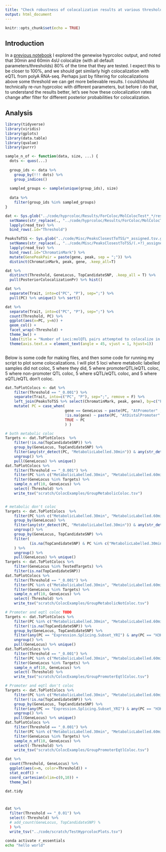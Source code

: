 ```yaml
---
title: "Check robustness of colocalization results at various thresholds"
output: html_document
---
```


```r
knitr::opts_chunk$set(echo = TRUE)
```

## Introduction

In a [previous notebook](20211217_GenewiseColocFirstLook.html) I explored the genewise hyprcoloc output, and noted that 30min and 60min 4sU colocalize (with all default parameters/thresholds) 80% of the time that they are tested. I expect this to be closer to 100%, and we should get similarly high colocalization with eQTL from polyA RNA-seq. Perhaps just by filtering for colocalizations above some threshold we can get more believable results. I could/should technically re-run hyprcoloc with different parameters, but before I do that, to understand the results better, let's see how these colocalization rates change after filter for different posterior probabilities for colocalization.

## Analysis

```r
library(tidyverse)
library(viridis)
library(gplots)
library(data.table)
library(qvalue)
library(purrr)

sample_n_of <- function(data, size, ...) {
  dots <- quos(...)
  
  group_ids <- data %>% 
    group_by(!!! dots) %>% 
    group_indices()
  
  sampled_groups <- sample(unique(group_ids), size)
  
  data %>% 
    filter(group_ids %in% sampled_groups)
}

dat <- Sys.glob("../code/hyprcoloc/Results/ForColoc/MolColocTest*_*/results.txt.gz") %>%
  setNames(str_replace(., "../code/hyprcoloc/Results/ForColoc/MolColocTest(.*?)_(.+?)/results.txt.gz", "\\1_0.\\2")) %>%
  lapply(read_tsv) %>%
  bind_rows(.id="Threshold")

PeaksToTSS <- Sys.glob("../code/Misc/PeaksClosestToTSS/*_assigned.tsv.gz") %>%
  setNames(str_replace(., "../code/Misc/PeaksClosestToTSS/(.+?)_assigned.tsv.gz", "\\1")) %>%
  lapply(read_tsv) %>%
  bind_rows(.id="ChromatinMark") %>%
  mutate(GenePeakPair = paste(gene, peak, sep = ";")) %>%
  distinct(ChromatinMark, peak, gene, .keep_all=T)

dat %>%
  distinct(Threshold, GeneLocus, TopCandidateSNP, .keep_all = T) %>%
  pull(PosteriorColocalizationPr) %>% hist()

dat %>%
  separate(Trait, into=c("PC", "P"), sep=";") %>%
  pull(PC) %>% unique() %>% sort()

dat %>%
  separate(Trait, into=c("PC", "P"), sep=";") %>%
  count(Threshold, PC) %>%
  ggplot(aes(x=PC, y=n)) +
  geom_col() +
  facet_wrap(~Threshold) +
  theme_bw() +
  labs(title = "Number of Loci:molQTL pairs attempted to colocalize in total") +
  theme(axis.text.x = element_text(angle = 45, vjust = 1, hjust=1))



```

Below is some code for making files, and then some code for running my script to plot some colocalizations. I will plot 5 loci where metabolic labelled samples did not coloc, 5 where they did, 5 where promoterQTL/eQTL coloc, 5 where non-promoter QTL coloc, 5 where sQTL/eQTL coloc, and 5 where sQTL/eQTL don't coloc.

```r


dat.ToPlotColocs <- dat %>%
    filter(Threshold == "_0.001") %>%
    separate(Trait, into=c("PC", "P"), sep=";", remove = F) %>%
    left_join(PeaksToTSS %>% select(ChromatinMark, peak, gene), by=c("PC"="ChromatinMark", "P"="peak")) %>%
    mutate( PC = case_when(
                           gene == GeneLocus ~ paste(PC, "AtPromoter" ,sep="_"),
                           !is.na(gene) ~ paste(PC, "AtDistalPromoter" ,sep="_"),
                           TRUE ~ PC
                           ) )

# both metabolic coloc
Targets <- dat.ToPlotColocs  %>%
    filter(!is.na(TopCandidateSNP)) %>%
    group_by(GeneLocus, TopCandidateSNP) %>%
    filter(any(str_detect(PC, "MetabolicLabelled.30min")) & any(str_detect(PC, "MetabolicLabelled.60min"))) %>%
    ungroup() %>%
    pull(GeneLocus) %>% unique()
dat.ToPlotColocs %>%
    filter(Threshold == "_0.001") %>%
    filter(PC %in% c("MetabolicLabelled.30min", "MetabolicLabelled.60min", "Expression.Splicing.Subset_YRI", "H3K27AC", "H3K27AC_AtPromoter", "H3K27AC_AtDistalPromoter")) %>%
    filter(GeneLocus %in% Targets) %>%
    sample_n_of(10, GeneLocus) %>%
    select(-Threshold) %>%
    write_tsv("scratch/ColocExamples/GroupMetabolicColoc.tsv")


# metabolic don't coloc
Targets <- dat.ToPlotColocs  %>%
    filter(PC %in% c("MetabolicLabelled.30min", "MetabolicLabelled.60min")) %>%
    group_by(GeneLocus) %>%
    filter(any(str_detect(PC, "MetabolicLabelled.30min")) & any(str_detect(PC, "MetabolicLabelled.60min"))) %>%
    ungroup() %>%
    group_by(GeneLocus, TopCandidateSNP) %>%
    filter(
           (is.na(TopCandidateSNP) & PC %in% c("MetabolicLabelled.30min", "MetabolicLabelled.60min")) | (sum(str_detect(PC, "MetabolicLabelled")) == 1)
    ) %>%
    ungroup() %>%
    pull(GeneLocus) %>% unique()
Targets <- dat.ToPlotColocs %>%
    filter(GeneLocus %in% TestedTargets) %>%
    filter(is.na(TopCandidateSNP))
dat.ToPlotColocs %>%
    filter(Threshold == "_0.001") %>%
    filter(PC %in% c("MetabolicLabelled.30min", "MetabolicLabelled.60min", "Expression.Splicing.Subset_YRI", "H3K27AC", "H3K27AC_AtPromoter", "H3K27AC_AtDistalPromoter")) %>%
    filter(GeneLocus %in% Targets) %>%
    sample_n_of(10, GeneLocus) %>%
    select(-Threshold) %>%
    write_tsv("scratch/ColocExamples/GroupMetabolicNotColoc.tsv")

# Promoter and eqtl coloc TODO
Targets <- dat.ToPlotColocs %>%
    filter(PC %in% c("MetabolicLabelled.30min", "MetabolicLabelled.60min", "Expression.Splicing.Subset_YRI", "H3K27AC", "H3K27AC_AtPromoter", "H3K27AC_AtDistalPromoter")) %>%
    filter(!is.na(TopCandidateSNP)) %>%
    group_by(GeneLocus, TopCandidateSNP) %>%
    filter(any(PC == "Expression.Splicing.Subset_YRI") & any(PC == "H3K27AC_AtPromoter")) %>%
    ungroup() %>%
    pull(GeneLocus) %>% unique()
dat.ToPlotColocs %>%
    filter(Threshold == "_0.001") %>%
    filter(PC %in% c("MetabolicLabelled.30min", "MetabolicLabelled.60min", "Expression.Splicing.Subset_YRI", "H3K27AC", "H3K27AC_AtPromoter", "H3K27AC_AtDistalPromoter")) %>%
    filter(GeneLocus %in% Targets) %>%
    sample_n_of(10, GeneLocus) %>%
    select(-Threshold) %>%
    write_tsv("scratch/ColocExamples/GroupPromoterEqtlColoc.tsv")

# Promoter and eqtl don't coloc
Targets <- dat.ToPlotColocs %>%
    filter(PC %in% c("MetabolicLabelled.30min", "MetabolicLabelled.60min", "Expression.Splicing.Subset_YRI", "H3K27AC", "H3K27AC_AtPromoter", "H3K27AC_AtDistalPromoter")) %>%
    filter(!is.na(TopCandidateSNP)) %>%
    group_by(GeneLocus, TopCandidateSNP) %>%
    filter(any(PC == "Expression.Splicing.Subset_YRI") & any(PC == "H3K27AC_AtPromoter")) %>%
    ungroup() %>%
    pull(GeneLocus) %>% unique()
dat.ToPlotColocs %>%
    filter(Threshold == "_0.001") %>%
    filter(PC %in% c("MetabolicLabelled.30min", "MetabolicLabelled.60min", "Expression.Splicing.Subset_YRI", "H3K27AC", "H3K27AC_AtPromoter", "H3K27AC_AtDistalPromoter")) %>%
    filter(GeneLocus %in% Targets) %>%
    sample_n_of(10, GeneLocus) %>%
    select(-Threshold) %>%
    write_tsv("scratch/ColocExamples/GroupPromoterEqtlColoc.tsv")

dat %>%
  count(Threshold, GeneLocus) %>%
  ggplot(aes(x=n, color=Threshold)) +
  stat_ecdf() +
  coord_cartesian(xlim=c(0,10)) +
  theme_bw()

dat.tidy



dat %>%
  filter(Threshold == "_0.01") %>%
  select(-Threshold) %>%
  # add_count(GeneLocus, TopCandidateSNP) %
  ) %>%
  write_tsv("../code/scratch/TestHyprcolocPlots.tsv")

```

```bash
conda activate r_essentials
echo "hello world"
```



